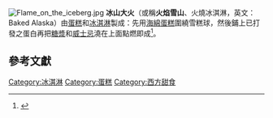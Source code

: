 [[File:Flame_on_the_iceberg.jpg|thumbnail]]
'''冰山大火'''（或稱'''火焰<nowiki>雪山</nowiki>'''、火燒冰淇淋，英文：Baked Alaska）由[[蛋糕|蛋糕]]和[[冰淇淋|冰淇淋]]製成：先用[[海綿蛋糕|海綿蛋糕]]圍繞雪糕球，然後鋪上已打發之蛋白再把[[糖漿|糖漿]]和[[威士忌|威士忌]]澆在上面點燃即成<ref>{{cite web|url=https://hk.appledaily.com/ETW/20210322/IDRSB5N6OVBPPGQ7S3NHO7GNWQ/|title=經典西式甜品｜火焰雪山變時尚火焰菠蘿 菠蘿醬＋椰子雪糕＋海綿蛋糕 充滿Piña Colada風味|date=2021-03-22|publisher=蘋果日報|access-date=2021-06-02|archive-date=2021-06-06|archive-url=https://web.archive.org/web/20210606081409/https://hk.appledaily.com/ETW/20210322/IDRSB5N6OVBPPGQ7S3NHO7GNWQ/|dead-url=no}}</ref>。

== 參考文獻 ==
{{reflist}}
{{冰淇淋}}
{{Dessert-stub}}
[[Category:冰淇淋|Category:冰淇淋]]
[[Category:蛋糕|Category:蛋糕]]
[[Category:西方甜食|Category:西方甜食]]